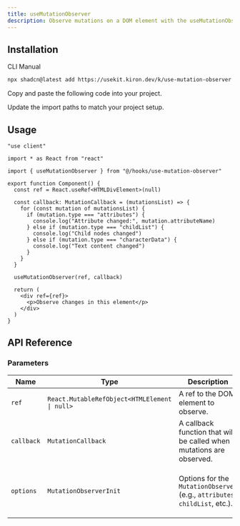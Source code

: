 ```yaml
---
title: useMutationObserver
description: Observe mutations on a DOM element with the useMutationObserver hook.
---
```


## Installation

<Tabs defaultValue="cli">

<TabsList>
  <TabsTrigger value="cli">CLI</TabsTrigger>
  <TabsTrigger value="manual">Manual</TabsTrigger>
</TabsList>

<TabsContent value="cli">

```bash
npx shadcn@latest add https://usekit.kiron.dev/k/use-mutation-observer
```

</TabsContent>

<TabsContent value="manual">

<Steps>

<Step>Copy and paste the following code into your project.</Step>

<ComponentSource name="use-mutation-observer" />

<Step>Update the import paths to match your project setup.</Step>

</Steps>

</TabsContent>

</Tabs>

## Usage

```tsx {5, 22}
"use client"

import * as React from "react"

import { useMutationObserver } from "@/hooks/use-mutation-observer"

export function Component() {
  const ref = React.useRef<HTMLDivElement>(null)

  const callback: MutationCallback = (mutationsList) => {
    for (const mutation of mutationsList) {
      if (mutation.type === "attributes") {
        console.log("Attribute changed:", mutation.attributeName)
      } else if (mutation.type === "childList") {
        console.log("Child nodes changed")
      } else if (mutation.type === "characterData") {
        console.log("Text content changed")
      }
    }
  }

  useMutationObserver(ref, callback)

  return (
    <div ref={ref}>
      <p>Observe changes in this element</p>
    </div>
  )
}
```

## API Reference

### Parameters

| Name       | Type                                          | Description                                                                 | Default Value                                                               | Optional |
| ---------- | --------------------------------------------- | --------------------------------------------------------------------------- | --------------------------------------------------------------------------- | -------- |
| `ref`      | `React.MutableRefObject<HTMLElement \| null>` | A ref to the DOM element to observe.                                        | -                                                                           | No       |
| `callback` | `MutationCallback`                            | A callback function that will be called when mutations are observed.        | -                                                                           | No       |
| `options`  | `MutationObserverInit`                        | Options for the `MutationObserver` (e.g., `attributes`, `childList`, etc.). | `{ attributes: true, characterData: true, childList: true, subtree: true }` | Yes      |
